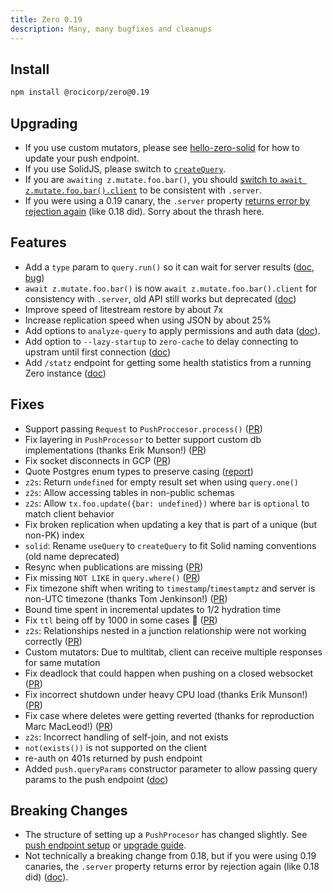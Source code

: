 ```yaml
---
title: Zero 0.19
description: Many, many bugfixes and cleanups
---
```


## Install

```bash
npm install @rocicorp/zero@0.19
```

## Upgrading

- If you use custom mutators, please see [hello-zero-solid](https://github.com/rocicorp/hello-zero-solid/pull/18/files) for how to update your push endpoint.
- If you use SolidJS, please switch to [`createQuery`](https://github.com/rocicorp/hello-zero-solid/pull/18/files).
- If you are `awaiting z.mutate.foo.bar()`, you should [switch to `await z.mutate.foo.bar().client`](/docs/custom-mutators#waiting-for-mutator-result) to be consistent with `.server`.
- If you were using a 0.19 canary, the `.server` property [returns error by rejection again](/docs/custom-mutators#waiting-for-mutator-result) (like 0.18 did). Sorry about the thrash here.

## Features

- Add a `type` param to `query.run()` so it can wait for server results ([doc](/docs/reading-data#running-queries-once), [bug](https://bugs.rocicorp.dev/issue/3243))
- `await z.mutate.foo.bar()` is now `await z.mutate.foo.bar().client` for consistency with `.server`, old API still works but deprecated ([doc](/docs/custom-mutators#waiting-for-mutator-result))
- Improve speed of litestream restore by about 7x
- Increase replication speed when using JSON by about 25%
- Add options to `analyze-query` to apply permissions and auth data ([doc](/docs/debug/permissions#read-permissions)).
- Add option to `--lazy-startup` to `zero-cache` to delay connecting to upstram until first connection ([doc](/docs/zero-cache-config#lazy-startup))
- Add `/statz` endpoint for getting some health statistics from a running Zero instance ([doc](/docs/debug/slow-queries#statz))

## Fixes

- Support passing `Request` to `PushProccesor.process()` ([PR](https://github.com/rocicorp/mono/pull/4214))
- Fix layering in `PushProcessor` to better support custom db implementations (thanks Erik Munson!) ([PR](https://github.com/rocicorp/mono/pull/4251))
- Fix socket disconnects in GCP ([PR](https://github.com/rocicorp/mono/pull/4173))
- Quote Postgres enum types to preserve casing ([report](https://discord.com/channels/830183651022471199/1358217995188437074/1358218))
- `z2s`: Return `undefined` for empty result set when using `query.one()`
- `z2s`: Allow accessing tables in non-public schemas
- `z2s`: Allow `tx.foo.update({bar: undefined})` where `bar` is `optional` to match client behavior
- Fix broken replication when updating a key that is part of a unique (but non-PK) index
- `solid`: Rename `useQuery` to `createQuery` to fit Solid naming conventions (old name deprecated)
- Resync when publications are missing ([PR](https://github.com/rocicorp/mono/pull/4205))
- Fix missing `NOT LIKE` in `query.where()` ([PR](https://github.com/rocicorp/mono/pull/4217))
- Fix timezone shift when writing to `timestamp`/`timestamptz` and server is non-UTC timezone (thanks Tom Jenkinson!) ([PR](https://github.com/rocicorp/mono/pull/4216))
- Bound time spent in incremental updates to 1/2 hydration time
- Fix `ttl` being off by 1000 in some cases 😬 ([PR](https://github.com/rocicorp/mono/pull/4225))
- `z2s`: Relationships nested in a junction relationship were not working correctly ([PR](https://github.com/rocicorp/mono/pull/4221))
- Custom mutators: Due to multitab, client can receive multiple responses for same mutation
- Fix deadlock that could happen when pushing on a closed websocket ([PR](https://github.com/rocicorp/mono/pull/4256))
- Fix incorrect shutdown under heavy CPU load (thanks Erik Munson!) ([PR](https://github.com/rocicorp/mono/pull/4252))
- Fix case where deletes were getting reverted (thanks for reproduction Marc MacLeod!) ([PR](https://github.com/rocicorp/mono/pull/4282))
- `z2s`: Incorrect handling of self-join, and not exists
- `not(exists())` is not supported on the client
- re-auth on 401s returned by push endpoint
- Added `push.queryParams` constructor parameter to allow passing query params to the push endpoint ([doc](/docs/custom-mutators#setting-up-the-server))

## Breaking Changes

- The structure of setting up a `PushProcesor` has changed slightly. See [push endpoint setup](/docs/custom-mutators#setting-up-the-server) or [upgrade guide](#upgrading).
- Not technically a breaking change from 0.18, but if you were using 0.19 canaries, the `.server` property returns error by rejection again (like 0.18 did) ([doc](/docs/custom-mutators#waiting-for-mutator-result)).
